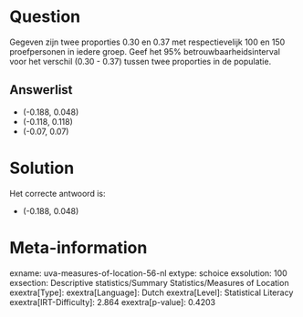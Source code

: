 Question
========

Gegeven zijn twee proporties 0.30 en 0.37 met respectievelijk 100 en 150
proefpersonen in iedere groep. Geef het 95% betrouwbaarheidsinterval
voor het verschil (0.30 - 0.37) tussen twee proporties in de populatie.

Answerlist
----------

* (-0.188, 0.048)
* (-0.118, 0.118)
* (-0.07, 0.07)

Solution
========

Het correcte antwoord is: 

* (-0.188, 0.048)

Meta-information
================
exname: uva-measures-of-location-56-nl
extype: schoice
exsolution: 100
exsection: Descriptive statistics/Summary Statistics/Measures of Location
exextra[Type]: 
exextra[Language]: Dutch
exextra[Level]: Statistical Literacy
exextra[IRT-Difficulty]: 2.864
exextra[p-value]: 0.4203
